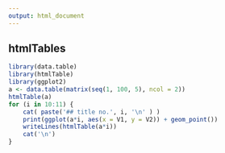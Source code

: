 ```yaml
---
output: html_document
---
```


## htmlTables


```r
library(data.table)
library(htmlTable)
library(ggplot2)
a <- data.table(matrix(seq(1, 100, 5), ncol = 2))
htmlTable(a)
for (i in 10:11) {
    cat( paste('## title no.', i, '\n' ) ) 
    print(ggplot(a*i, aes(x = V1, y = V2)) + geom_point())
    writeLines(htmlTable(a*i))
    cat('\n')
}
```